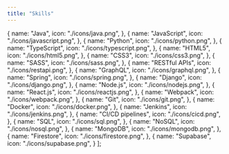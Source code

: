 ```yaml
---
title: "Skills"
---
```


  {
    name: "Java",
    icon: "./icons/java.png",
  },
  {
    name: "JavaScript",
    icon: "./icons/javascript.png",
  },
  {
    name: "Python",
    icon: "./icons/python.png",
  },
  {
    name: "TypeScript",
    icon: "./icons/typescript.png",
  },
  {
    name: "HTML5",
    icon: "./icons/html5.png",
  },
  {
    name: "CSS3",
    icon: "./icons/css3.png",
  },
  {
    name: "SASS",
    icon: "./icons/sass.png",
  },
  {
    name: "RESTful APIs",
    icon: "./icons/restapi.png",
  },
  {
    name: "GraphQL",
    icon: "./icons/graphql.png",
  },
  {
    name: "Spring",
    icon: "./icons/spring.png",
  },
  {
    name: "Django",
    icon: "./icons/django.png",
  },
  {
    name: "Node.js",
    icon: "./icons/nodejs.png",
  },
  {
    name: "React.js",
    icon: "./icons/reactjs.png",
  },
  {
    name: "Webpack",
    icon: "./icons/webpack.png",
  },
  {
    name: "Git",
    icon: "./icons/git.png",
  },
  {
    name: "Docker",
    icon: "./icons/docker.png",
  },
  {
    name: "Jenkins",
    icon: "./icons/jenkins.png",
  },
  {
    name: "CI/CD pipelines",
    icon: "./icons/cicd.png",
  },
  {
    name: "SQL",
    icon: "./icons/sql.png",
  },
  {
    name: "NoSQL",
    icon: "./icons/nosql.png",
  },
  {
    name: "MongoDB",
    icon: "./icons/mongodb.png",
  },
  {
    name: "Firestore",
    icon: "./icons/firestore.png",
  },
  {
    name: "Supabase",
    icon: "./icons/supabase.png",
  }
];
